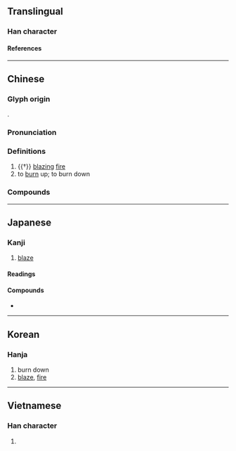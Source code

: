 {{character info/new}}
==Translingual==

===Han character===
{{Han char|rn=86|rad=火|as=13|sn=17|four=97847|canj=FHGE,FHME|ids=⿰火毀}}

====References====
{{Han ref|kx=0685.090|dkj=19478|dj=1098.020|hdz=32241.040|uh=71EC}}

----

==Chinese==
{{zh-forms|s=毁|t2=毀}}

===Glyph origin===
{{Han etym}}
{{Han compound|火|t1=fire|毀|ls=psc|c1=s|c2=p}}.

===Pronunciation===
{{zh-pron
|m=huǐ
|c=wai2
|mn=húi
|mn-t=huin2
|mc=y
|oc=y
|ma=
|cat=v,n
}}

===Definitions===
{{zh-hanzi}}

# {{†}} [[blazing]] [[fire]]
# to [[burn]] up; to burn down

===Compounds===
{{zh-der|失燬|炸燬|熔燬|燬災|燬犀|損燬|焚燬|燒燬}}

----

==Japanese==

===Kanji===
{{ja-kanji|grade=|rs=火13}}

# [[blaze]]

====Readings====
{{ja-readings
|goon=き<き<くゐ
|kanon=き<き<くゐ
|kun=や-く
}}

====Compounds====
* {{ja-r|焼燬|しょうき}}

----

==Korean==

===Hanja===
{{ko-hanja|훼}}

# burn down
# [[blaze]], [[fire]]

----

==Vietnamese==

===Han character===
{{vi-readings|rs=火13|reading=hủy}}

# {{rfdef|vi|sort=火13}}